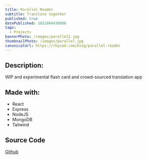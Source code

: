 ```yaml
---
title: Parallel Reader
subtitle: Translate together
published: true
datePublished: 1651004430000
tags:
  - Projects
bannerPhoto: /images/parallel2.jpg
thumbnailPhoto: /images/parallel.jpg
canonicalUrl: https://rhysad.com/blog/parallel-reader
---
```


## Description:
WIP and experimental flash card and crowd-sourced translation app

## Made with:
- React
- Express
- NodeJS
- MongoDB
- Tailwind

## Source Code
[Github](https://github.com/hy-js/parallelreader)